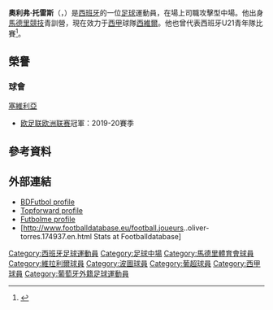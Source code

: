 {{Spanish name|Torres|Muñoz}}
{{noteTA
|G1=西甲
|G2=football
|G3=uefa
|1=zh-hans:奥利弗;zh-hk:奧利華;zh-tw:奧利華;
|2=zh-hans:托雷斯;zh-hk:托利斯;zh-tw:托利斯;
|3=zh-hans:奥利弗;zh-hk:奧利華;zh-tw:奧利弗;
}}
{{Infobox football biography
| name = 奧利弗<br/>Óliver
| image = Óliver.jpg
| image_size = 210
| caption = 
| fullname = Óliver Torres Muñoz
| birth_date = {{birth date and age|1994|11|10|df=y}} 
| birth_place = {{SPN}}[[纳瓦尔莫拉尔德拉马塔|纳瓦尔莫拉尔德拉马塔]]
| height = {{height|m=1.78}}
| position = [[中場|中場]]
| currentclub = [[塞維利亞足球俱樂部|西維爾]]
| clubnumber = 
| youthyears1 = 2008–2012 | youthclubs1 = [[馬德里競技|馬德里競技]]
| years1 = 2012–2013 | clubs1 = [[馬德里競技|馬德里競技]]B隊 | caps1 = 21 | goals1 = 3
| years2 = 2012–2017 | clubs2 = [[馬德里競技|馬德里競技]] | caps2 = 36 | goals2 = 1
| years3 = 2014 | clubs3 = → [[Villarreal_CF|維拉利爾]] | caps3 = 9 | goals3 = 0
| years4 = 2014–2015 | clubs4 = → [[波爾圖足球俱樂部|波爾圖]] | caps4 = 26 | goals4 = 7
| years5 = 2016–2017 | clubs5 = → [[波爾圖足球俱樂部|波爾圖]] | caps5 = 18 | goals5 = 2
| years6 = 2017–2019 | clubs6 =  [[波爾圖足球俱樂部|波爾圖]] | caps6 = 55 | goals6 = 3
| years7 = 2019–     | clubs7 = [[塞維利亞足球俱樂部|西維爾]]| caps7 = 28 | goals7 = 3
| nationalyears1 = 2012 | nationalteam1 = 西班牙U18 | nationalcaps1 = 2 | nationalgoals1 = 0
| nationalyears2 = 2012–2013 | nationalteam2 = 西班牙U19 | nationalcaps2 = 10 | nationalgoals2 = 0
| nationalyears3 = 2013 | nationalteam3 = 西班牙U20 | nationalcaps3 = 7 | nationalgoals3 = 0
| nationalyears4 = 2013–2016 | nationalteam4 = 西班牙U21 | nationalcaps4 = 24 | nationalgoals4 = 3
| pcupdate = 19 July 2020 
| ntupdate = 30 Mar 2017
}}

'''奧利弗·托雷斯'''（'''{{lang-es|Óliver Torres}}'''，{{bd|1994年|11月10日}}）是[[西班牙|西班牙]]的一位[[足球|足球]]運動員，在場上司職攻擊型中場。他出身[[馬德里競技|馬德里競技]]青訓營，現在效力于[[西甲|西甲]]球隊[[塞維利亞足球俱樂部|西維爾]]。他也曾代表西班牙U21青年隊比賽<ref>{{cite web|url=http://www.lne.es/deportes/2012/07/15/sub19-campeona-europa/1271022.html|title=La sub´19, campeona de Europa|trans_title=The U19, European champions|publisher=[[La_Nueva_España|La Nueva España]]|language=es|date=15 July 2012|accessdate=10 September 2014|archive-date=2020-09-22|archive-url=https://web.archive.org/web/20200922140150/https://www.lne.es/deportes/2012/07/15/sub19-campeona-europa/1271022.html|dead-url=no}}</ref>。


== 榮譽 ==
=== 球會 ===
;{{flagicon|ESP}} [[塞維利亞足球俱樂部|塞維利亞]]
*[[欧足联欧洲联赛|欧足联欧洲联赛]]冠軍：2019-20賽季

==參考資料==
{{reflist|2}}

==外部連結==
{{commons category|Óliver Torres}}
*[http://www.bdfutbol.com/en/j/j19973.html BDFutbol profile]{{Wayback|url=http://www.bdfutbol.com/en/j/j19973.html |date=20150705202310 }}
*[http://thetopforward.com/view?id=149 Topforward profile] {{Wayback|url=http://thetopforward.com/view?id=149 |date=20160203140459 }} {{en icon}}
*[http://www.futbolme.com/app.php/ficha-jugador/oliver-torres-munoz Futbolme profile] {{Wayback|url=http://www.futbolme.com/app.php/ficha-jugador/oliver-torres-munoz |date=20220314142141 }} {{es icon}}
*[http://www.footballdatabase.eu/football.joueurs..oliver-torres.174937.en.html Stats at Footballdatabase] {{Wayback|url=http://www.footballdatabase.eu/football.joueurs..oliver-torres.174937.en.html |date=20140913213938 }}

{{西維爾足球會球員名單}}
{{DEFAULTSORT:Torres, Óliver}}
[[Category:西班牙足球運動員|Category:西班牙足球運動員]]
[[Category:足球中場|Category:足球中場]]
[[Category:馬德里體育會球員|Category:馬德里體育會球員]]
[[Category:維拉利爾球員|Category:維拉利爾球員]]
[[Category:波圖球員|Category:波圖球員]]
[[Category:葡超球員|Category:葡超球員]]
[[Category:西甲球員|Category:西甲球員]]
[[Category:葡萄牙外籍足球運動員|Category:葡萄牙外籍足球運動員]]
